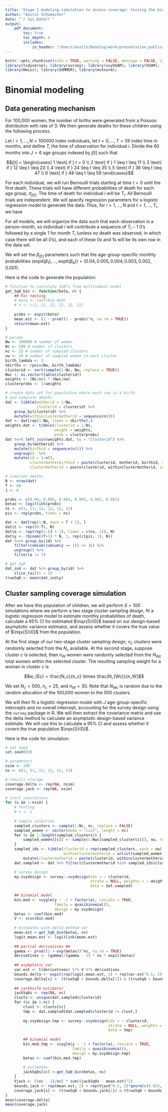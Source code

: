 ```yaml
---
title: 'Stage 1 modeling simulation to assess coverage: testing the binomial case'
author: "Austin Schumacher"
date: "`r Sys.Date()`"
output: 
    pdf_document:
        toc: true
        toc_depth: 4
        includes: 
            in_header: "/Users/austin/Desktop/work/presentation_publication_resources/mycommands.tex"
---
```


```r
knitr::opts_chunk$set(echo = TRUE, warning = FALSE, message = FALSE, cache = TRUE)
library(tidyverse); library(survey); library(svyVGAM); library(VGAM); library(magrittr);
library(Hmisc); library(SUMMER); library(mvtnorm);
```

# Binomial modeling

## Data generating mechanism

For 100,000 women, the number of births were generated from a Poisson distribution with rate of 3. We then generate deaths for these children using the following process.

Let $i = 1, \dots, N = 100000$ index individuals, let $t = 0, \dots, T = 59$ index time in months, and define $T_i$ the time of observation for individual $i$. Divide the $60$ months into $J = 6$ age groups indexed by $j[t]$ such that 

$$j[t] = \begin{cases}
1 \text{ if } t = 0 \\
2 \text{ if } 1 \leq t \leq 11 \\
3 \text{ if } 12 \leq t \leq 23 \\
4 \text{ if } 24 \leq t \leq 35 \\
5 \text{ if } 36 \leq t \leq 47 \\
6 \text{ if } 48 \leq t \leq 59
\end{cases}$$

For each individual, we will run Bernoulli trials starting at time $t = 0$ until the first death. These trials will have different probabilities of death for each age group, $\pi_{j[t]}$. The time of death for individual $i$ will be $T_i$. All Bernoulli trials are independent. We will specify regression parameters for a logistic regression model to generate the data. Thus, for $i = 1, \dots, N$ and $t = 1, \dots, T_i$, we have

\eq{
    y_{it} | \pi_{it} &\sim \mbox{Bernoulli}(\pi_{it}) \\
    \mbox{logit}(\pi_{it}) &= \beta_{j[t]}
}

For all models, we will organize the data such that each observation is a person-month, so individual $i$ will contribute a sequence of $T_i - 1$ 0's followed by a single 1 for month $T_i$ (unless no death was observed, in which case there will be all 0's), and each of these 0s and 1s will be its own row in the data set.

We will set the $\beta_{j[t]}$ parameters such that the age-group-specific monthly probabilities $(\mbox{expit}(\beta_1), \dots, \mbox{expit}(\beta_6)) = (0.04, 0.005, 0.004, 0.003, 0.002, 0.001)$.

Here is the code to generate the population:

```r
# function to calculate 5q0^c from multinomial model
get_5q0_bin <- function(beta, n) {
    ## For testing
    # beta <- coef(bin.mod)
    # n <- c(1, 11, 12, 12, 12, 12)
    
    probs <- expit(beta)
    mean.est <- (1 - prod((1 - probs)^n, na.rm = TRUE))
    return(mean.est)
}

# params
Nw <- 100000 # number of women
Nc <- 500 # number of clusters
nc <- 25 # number of sampled clusters
nw <- 30 # number of sampled women in each cluster
birth_lambda <- 3
nbirths <- rpois(Nw, birth_lambda)
clusterid <- sort(sample(1:Nc, Nw, replace = TRUE))
Nwc <- as.vector(table(clusterid))
weights <- (Nc/nc) * (Nwc/nw)
clusterprobs <- 1/weights

# create data set for population where each row is a birth 
# and simulate deaths
dat <- tibble(motherid = 1:Nw,
              clusterid = clusterid) %>%
    group_by(clusterid) %>%
    mutate(withinclustermotherid = sequence(n()))
dat <- dat[rep(1:Nw, times = nbirths),]
weights.dat <- tibble(clusterid = 1:Nc,
                      weight = weights,
                      prob = clusterprobs)
dat %<>% left_join(weights.dat, by = "clusterid") %>%
    group_by(motherid) %>%
    mutate(birthid = sequence(n())) %>%
    ungroup()  %>%
    mutate(id = 1:n(),
           clustermotherbirthid = paste(clusterid, motherid, birthid, sep = "_"),
           clustermotherid = paste(clusterid, withinclustermotherid, sep = "_"))

# simulate deaths
N <- nrow(dat)
T <- 60
J <- 6

probs <- c(0.04, 0.005, 0.004, 0.003, 0.002, 0.001)
betas <- logitlink(probs)
ns <- c(1, 11, 12, 12, 12, 12)
pis <- rep(probs, times = ns)

dat <- dat[rep(1:N, each = T + 1), ]
dat$t <- rep((0:T), N)
dat$a <- rep(rep(1:(J + 1), times = c(ns, 1)), N)
dat$y <- rbinom((T+1) * N, 1, rep(c(pis, 1), N))
dat %<>% group_by(id) %>%
    filter(cumsum(cumsum(y == 1)) <= 1L) %>%
    ungroup() %>%
    filter(a != 7)

# get 5q0
dat_ind <- dat %>% group_by(id) %>%
    slice_tail(n = 1)
true5q0 <- mean(dat_ind$y)
```

## Cluster sampling coverage simulation

After we have this population of children, we will perform $S = 100$ simulations where we perform a two stage cluster sampling design, fit a logistic regression model to estimate monthly probabilities of death, calculate a 95\% CI for estimated $\nqx{5}{0}$ based on our design-based asymptotic variance estimator, and assess whether it covers the true value of $\nqx{5}{0}$ from the population. 

At the first stage of our two-stage cluster sampling design, $n_c$ clusters were randomly selected from the $N_c$ available. At the second stage, suppose cluster $c$ is selected, then $n_W$ women were randomly selected from the $N_{Wc}$ total women within the selected cluster. The resulting sampling weight for a woman in cluster $c$ is

$$w_{Ec} = \frac{N_c}{n_c} \times \frac{N_{Wc}}{n_W}$$

We set $N_c = 500$, $n_c = 25$, and $n_W = 30$. Note that $N_{Wc}$ is random due to the random allocation of the 100,000 women to the 500 clusters. 

We will then fit a logistic regression model with $J$ age-group-specific intercepts and no overall intercept, accounting for the survey design using the `survey` package in R. We will then extract the covariance matrix and use the delta method to calculate an asymptotic design-based variance estimate. We will use this to calculate a 95\% CI and assess whether it covers the true population $\nqx{5}{0}$.

Here is the code for simulation:

```r
# set seed
set.seed(69)

# parameters
nsim <- 100
ns <- c(1, 11, 12, 12, 12, 12)

# results storage
coverage.delta <- rep(NA, nsim)
coverage.jack <- rep(NA, nsim)

# start simulations
for (s in 1:nsim) {
    # testing
    # s <- 1
    
    # sample selection
    sampled_clusters <- sample(1:Nc, nc, replace = FALSE)
    sampled_women <- vector(mode = "list", length = nc)
    for (c in 1:length(sampled_clusters)) {
        sampled_women[[c]] <- sample(1:Nwc[sampled_clusters[c]], nw, replace = FALSE)
    }
    sampled_ids <- tibble(clusterid = rep(sampled_clusters, each = nw),
                          withinclustermotherid = unlist(sampled_women)) %>%
        mutate(clustermotherid = paste(clusterid, withinclustermotherid, sep = "_"))
    dat.sampled <- dat %>% filter(clustermotherid %in% sampled_ids$clustermotherid)

    # survey design
    my.svydesign <- survey::svydesign(ids = ~ clusterid, 
                                      strata = NULL, weights = ~ weight, 
                                      data = dat.sampled)
    
    ## binomial model
    bin.mod <- svyglm(y ~ -1 + factor(a), rescale = TRUE,
                      family = quasibinomial(),
                      design = my.svydesign)
    betas <- coef(bin.mod)
    V <- vcov(bin.mod)
    
    # estimates with delta method var
    mean.est <-get_5q0_bin(betas, ns)
    logit.mean.est <- logitlink(mean.est)
    
    ## partial derivatives ##
    gamma <- prod((1 + exp(betas))^ns, na.rm = TRUE)
    derivatives <- (gamma)/(gamma - 1) * ns * expit(betas)
    
    ## asymptotic var
    var.est <- t(derivatives) %*% V %*% derivatives
    bounds.delta <- expit(rep(logit.mean.est, 2) + rep(var.est^0.5, 2)*qnorm(c(0.025, 0.975)))
    coverage.delta[s] <- (true5q0 > bounds.delta[1]) & (true5q0 < bounds.delta[2])
    
    ## jackknife estimator
    jack5q0s <- rep(NA, nc)
    clusts <- unique(dat.sampled$clusterid)
    for (cc in 1:nc) {
        clust <- clusts[cc]
        tmp <- dat.sampled[dat.sampled$clusterid != clust,]
        
        my.svydesign.tmp <- survey::svydesign(ids = ~ clusterid, 
                                              strata = NULL, weights = ~ weight, 
                                              data = tmp)
    
        ## binomial model
        bin.mod.tmp <- svyglm(y ~ -1 + factor(a), rescale = TRUE,
                              family = quasibinomial(),
                              design = my.svydesign.tmp)
        betas <- coef(bin.mod.tmp)
        
        # estimates
        jack5q0s[cc] <-get_5q0_bin(betas, ns)
    }
    Vjack <- ((nc - 1)/nc) * sum((jack5q0s - mean.est)^2)
    bounds.jack <- rep(mean.est, 2) + rep(Vjack^0.5, 2)*qnorm(c(0.025, 0.975))
    coverage.jack[s] <- (true5q0 > bounds.jack[1]) & (true5q0 < bounds.jack[2])
}
mean(coverage.delta)
mean(coverage.jack)
```
